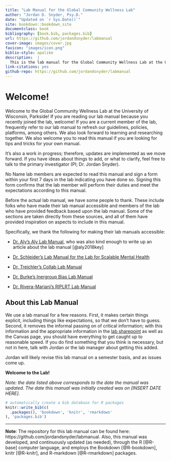 ```yaml
--- 
title: "Lab Manual for the Global Community Wellness Lab"
author: "Jordan D. Snyder, Psy.D."
date: "Updated on `r Sys.Date()`"
site: bookdown::bookdown_site
documentclass: book
bibliography: [book.bib, packages.bib]
url: https://github.com/jordandsnyder/labmanual
cover-image: images/cover.jpg
favicon: "images/icon.png"
biblio-style: apalike
description:  |  
  This is the lab manual for the Global Community Wellness Lab at the University of Wisconsin, Parkside.
link-citations: yes
github-repo: https://github.com/jordandsnyder/labmanual
---
```


# Welcome! {-}
Welcome to the Global Community Wellness Lab at the University of Wisconsin, Parkside! If you are reading our lab manual because you recently joined the lab, welcome! If you are a current member of the lab, frequently refer to our lab manual to refresh our guidelines, policies, platforms, among others. We also look forward to learning and researching together. We also welcome you to read this manual if you are looking for tips and tricks for your own manual.
 
It’s also a work in progress; therefore, updates are implemented as we move forward. If you have ideas about things to add, or what to clarify, feel free to talk to the primary investigator (PI; Dr. Jordan Snyder).
 
No Name lab members are expected to read this manual and sign a form within your first 7 days in the lab indicating you have done so. Signing this form confirms that the lab member will perform their duties and meet the expectations according to this manual.

Before the actual lab manual, we have some people to thank. These include folks who have made their lab manual accessible and members of the lab who have provided feedback based upon the lab manual. Some of the sections are taken directly from these sources, and all of them have provided inspiration on aspects to include in this manual.

Specifically, we thank the following for making their lab manuals accessible:

- [Dr. Aly's Aly Lab Manual](https://github.com/alylab/labmanual/blob/master/aly-lab-manual.pdf), who was also kind enough to write up an article about the lab manual [@aly2018key]

- [Dr. Schleider's Lab Manual for the Lab for Scalable Mental Health](https://osf.io/pwnsm/)

- [Dr. Treichler's Collab Lab Manual](https://www.thecollablab.org/)

- [Dr. Burke's Inergroup Bias Lab Manual](http://www.saraemilyburke.com/IntergroupBiasLabManual.pdf)

- [Dr. Rivera-Mariani's RIPLRT Lab Manual](https://bookdown.org/friveram/labmanualriplrt/)

## About this Lab Manual

We use a lab manual for a few reasons. First, it makes certain things explicit, including things like expectations, so that we don't have to guess. Second, it removes the informal passing on of critical information; with this information and the appropriate information in the [lab sharepoint](https://rangersuwp.sharepoint.com/sites/NoNameLab) as well as the Canvas page, you should have everything to get caught up to reasonable speed. If you do find something that you think is necessary, but not in here, talk with Jordan or the lab manager about getting this added.

Jordan will likely revise this lab manual on a semester basis, and as issues come up.

**Welcome to the Lab!**

*Note: the date listed above corresponds to the date the manual was updated. The date this manual was initially created was on [INSERT DATE HERE].*

```r
# automatically create a bib database for R packages
knitr::write_bib(c(
  .packages(), 'bookdown', 'knitr', 'rmarkdown'
), 'packages.bib')
```

---

**Note**: The repository for this lab manual can be found here: https://github.com/jordandsnyder/labmanual. Also, this manual was developed, and continuously updated (as needed), through the R [@R-base] computer language, and employs the Bookdown [@R-bookdown], knitr [@R-knitr], and R-markdown [@R-rmarkdown] packages.